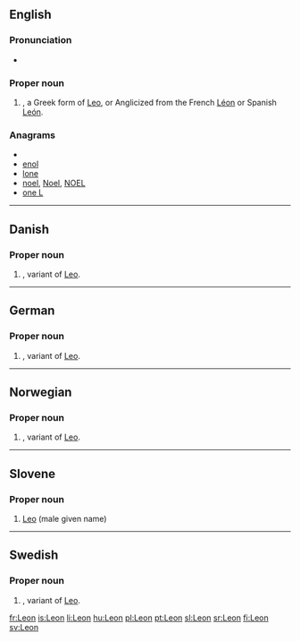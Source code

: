 {{also|leon|león|León|Léon}}
==English==

===Pronunciation===
* {{audio|en-us-leon.ogg|Audio (US)}}

===Proper noun===
{{en-proper noun}}

# {{given name|male|from=Latin}}, a Greek form of [[Leo]], or Anglicized from the French [[Léon]] or Spanish [[León]].

===Anagrams===
* {{alphagram|elno}}
* [[enol#English|enol]]
* [[lone#English|lone]]
* [[noel#English|noel]], [[Noel#English|Noel]], [[NOEL#English|NOEL]]
* [[one L#English|one L]]


----

==Danish==

===Proper noun===
{{infl|da|proper noun}}

# {{given name|male|lang=da}}, variant of [[Leo]].

----

==German==

===Proper noun===
{{infl|de|proper noun}}

# {{given name|male|lang=de}}, variant of [[Leo]].

----

==Norwegian==

===Proper noun===
{{infl|no|proper noun}}

# {{given name|male|lang=no}}, variant of [[Leo]].

----

==Slovene==

===Proper noun===
{{infl|sl|proper noun}}

# [[Leo]] (male given name)

{{tbot entry|Slovene|Leo|2009|May|sl}}

----

==Swedish==

===Proper noun===
{{infl|sv|proper noun}}

# {{given name|male|lang=sv}}, variant of [[Leo]].

[[fr:Leon]]
[[is:Leon]]
[[li:Leon]]
[[hu:Leon]]
[[pl:Leon]]
[[pt:Leon]]
[[sl:Leon]]
[[sr:Leon]]
[[fi:Leon]]
[[sv:Leon]]